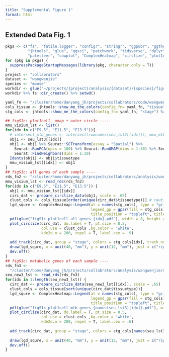 ```yaml
---
title: "Supplemental Figure 1"
format: html
---
```

## Extended Data Fig. 1
```r

pkgs <- c("fs", "futile.logger", "configr", "stringr", "ggpubr", "ggthemes", 
          "jhtools", "glue", "ggsci", "patchwork", "tidyverse", "dplyr", "Seurat", 
          "paletteer", "cowplot", "ComplexHeatmap", "circlize", "plot1cell")  
for (pkg in pkgs) {
  suppressPackageStartupMessages(library(pkg, character.only = T))
}
project <- "collabrators"
dataset <- "wangwenjie"
species <- "mouse"
workdir <- glue("~/projects/{project}/analysis/{dataset}/{species}/figures/figS1")
workdir %>% fs::dir_create() %>% setwd()

yaml_fn <- "/cluster/home/danyang_jh/projects/collabrators/code/wangwenjie/mouse/figures/configs.yaml"
cols_tissue <- jhtools::show_me_the_colors(config_fn= yaml_fn, "tissue")
stg_cols <- jhtools::show_me_the_colors(config_fn= yaml_fn, "stage") %>% .[c("E9.5", "E11.5", "E13.5")] 

## figS1c: plot1cell, umap + outer circle -----
mmu_visium_lst <- list()
for(idx in c("E9.5", "E11.5", "E13.5")){
  # intersect_mtb_genes <- intersect(rownames(seu_lst3[[idx]]), mmu_mtb_genes)
  obj1 <- seu_lst3[[idx]]
  obj1 <- obj1 %>% Seurat::SCTransform(assay = "Spatial") %>%
    Seurat::RunPCA(npcs = 100) %>% Seurat::RunUMAP(dims = 1:30) %>% Seurat::RunTSNE(dims = 1:10) %>%
    Seurat::FindNeighbors(dims = 1:30)
  Idents(obj1) <- obj1$tissuetype
  mmu_visium_lst[[idx]] <- obj1
}
## figS1c: all genes of each sample ----
rds_fn2 <- "/cluster/home/danyang_jh/projects/collabrators/analysis/wangwenjie/mouse/figures/rds/mmu_visium_lst.rds"
mmu_visium_lst <- read_rds(rds_fn2)
for(idx in c("E9.5", "E11.5", "E13.5")) {
  obj1 <- mmu_visium_lst[[idx]]
  circ_dat <- prepare_circlize_data(obj1, scale = .65)
  clust_cols <- cols_tissue[order(unique(circ_dat$tissuetype))] # caution: the color must be orderd by the names, as a-z
  lgd_squre <- ComplexHeatmap::Legend(at = names(stg_cols), type = "grid",
                                      legend_gp = gpar(fill = stg_cols),
                                      title_position = "topleft", title = "stage")
  pdf(glue("figS1c_plot1cell_all_genes_{idx}.pdf"), width = 8, height = 8)
  plot_circlize(circ_dat, do.label = T, pt.size = 0.5,
                col.use = clust_cols ,bg.color = 'white',
                kde2d.n = 200, repel = T, label.cex = .9)
  
  add_track(circ_dat, group = "stage", colors = stg_cols[idx], track_num = 2)
  draw(lgd_squre, x = unit(40, "mm"), y = unit(12, "mm"), just = c("right", "bottom"))
  dev.off()
}
## figS1c: metabolic genes of each sample ----
rds_fn3 <- 
  "/cluster/home/danyang_jh/projects/collabrators/analysis/wangwenjie/mouse/figures/rds/mmu_visium_mtb_gene_obj_lst.rds"
seu_new3_lst <- read_rds(rds_fn3)
for(idx in 1:length(seu_new3_lst)) {
  circ_dat <- prepare_circlize_data(seu_new3_lst[[idx]], scale = .65)
  clust_cols = cols_tissue[sort(unique(circ_dat$tissuetype))]
  lgd_squre <- ComplexHeatmap::Legend(at = names(stg_cols), type = "grid", 
                                      legend_gp = gpar(fill = stg_cols), 
                                      title_position = "topleft", title = "stage")
  pdf(glue("figS1c_plot1cell_mtb_genes_{names(seu_lst3)[idx]}.pdf"), width = 8, height = 8)
  plot_circlize(circ_dat, do.label = T, pt.size = 0.5,
                col.use = clust_cols ,bg.color = 'white',
                kde2d.n = 200, repel = T, label.cex = .6)
  
  add_track(circ_dat, group = "stage", colors = stg_cols[names(seu_lst3)[idx]], track_num = 2) 
  
  draw(lgd_squre, x = unit(40, "mm"), y = unit(12, "mm"), just = c("right", "bottom"))
  dev.off()
}



```
